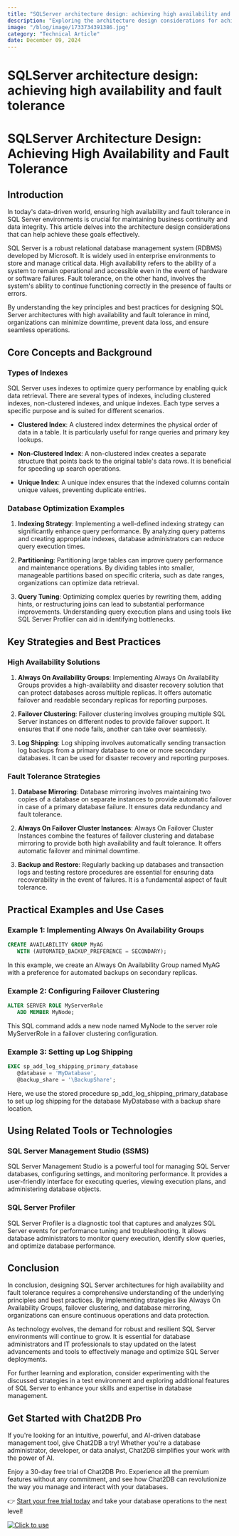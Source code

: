 ```yaml
---
title: "SQLServer architecture design: achieving high availability and fault tolerance"
description: "Exploring the architecture design considerations for achieving high availability and fault tolerance in SQL Server environments."
image: "/blog/image/1733734391386.jpg"
category: "Technical Article"
date: December 09, 2024
---
```


# SQLServer architecture design: achieving high availability and fault tolerance

# SQLServer Architecture Design: Achieving High Availability and Fault Tolerance

## Introduction

In today's data-driven world, ensuring high availability and fault tolerance in SQL Server environments is crucial for maintaining business continuity and data integrity. This article delves into the architecture design considerations that can help achieve these goals effectively.

SQL Server is a robust relational database management system (RDBMS) developed by Microsoft. It is widely used in enterprise environments to store and manage critical data. High availability refers to the ability of a system to remain operational and accessible even in the event of hardware or software failures. Fault tolerance, on the other hand, involves the system's ability to continue functioning correctly in the presence of faults or errors.

By understanding the key principles and best practices for designing SQL Server architectures with high availability and fault tolerance in mind, organizations can minimize downtime, prevent data loss, and ensure seamless operations.

## Core Concepts and Background

### Types of Indexes

SQL Server uses indexes to optimize query performance by enabling quick data retrieval. There are several types of indexes, including clustered indexes, non-clustered indexes, and unique indexes. Each type serves a specific purpose and is suited for different scenarios.

- **Clustered Index**: A clustered index determines the physical order of data in a table. It is particularly useful for range queries and primary key lookups.

- **Non-Clustered Index**: A non-clustered index creates a separate structure that points back to the original table's data rows. It is beneficial for speeding up search operations.

- **Unique Index**: A unique index ensures that the indexed columns contain unique values, preventing duplicate entries.

### Database Optimization Examples

1. **Indexing Strategy**: Implementing a well-defined indexing strategy can significantly enhance query performance. By analyzing query patterns and creating appropriate indexes, database administrators can reduce query execution times.

2. **Partitioning**: Partitioning large tables can improve query performance and maintenance operations. By dividing tables into smaller, manageable partitions based on specific criteria, such as date ranges, organizations can optimize data retrieval.

3. **Query Tuning**: Optimizing complex queries by rewriting them, adding hints, or restructuring joins can lead to substantial performance improvements. Understanding query execution plans and using tools like SQL Server Profiler can aid in identifying bottlenecks.

## Key Strategies and Best Practices

### High Availability Solutions

1. **Always On Availability Groups**: Implementing Always On Availability Groups provides a high-availability and disaster recovery solution that can protect databases across multiple replicas. It offers automatic failover and readable secondary replicas for reporting purposes.

2. **Failover Clustering**: Failover clustering involves grouping multiple SQL Server instances on different nodes to provide failover support. It ensures that if one node fails, another can take over seamlessly.

3. **Log Shipping**: Log shipping involves automatically sending transaction log backups from a primary database to one or more secondary databases. It can be used for disaster recovery and reporting purposes.

### Fault Tolerance Strategies

1. **Database Mirroring**: Database mirroring involves maintaining two copies of a database on separate instances to provide automatic failover in case of a primary database failure. It ensures data redundancy and fault tolerance.

2. **Always On Failover Cluster Instances**: Always On Failover Cluster Instances combine the features of failover clustering and database mirroring to provide both high availability and fault tolerance. It offers automatic failover and minimal downtime.

3. **Backup and Restore**: Regularly backing up databases and transaction logs and testing restore procedures are essential for ensuring data recoverability in the event of failures. It is a fundamental aspect of fault tolerance.

## Practical Examples and Use Cases

### Example 1: Implementing Always On Availability Groups

```sql
CREATE AVAILABILITY GROUP MyAG
   WITH (AUTOMATED_BACKUP_PREFERENCE = SECONDARY);
```

In this example, we create an Always On Availability Group named MyAG with a preference for automated backups on secondary replicas.

### Example 2: Configuring Failover Clustering

```sql
ALTER SERVER ROLE MyServerRole
   ADD MEMBER MyNode;
```

This SQL command adds a new node named MyNode to the server role MyServerRole in a failover clustering configuration.

### Example 3: Setting up Log Shipping

```sql
EXEC sp_add_log_shipping_primary_database
   @database = 'MyDatabase',
   @backup_share = '\BackupShare';
```

Here, we use the stored procedure sp_add_log_shipping_primary_database to set up log shipping for the database MyDatabase with a backup share location.

## Using Related Tools or Technologies

### SQL Server Management Studio (SSMS)

SQL Server Management Studio is a powerful tool for managing SQL Server databases, configuring settings, and monitoring performance. It provides a user-friendly interface for executing queries, viewing execution plans, and administering database objects.

### SQL Server Profiler

SQL Server Profiler is a diagnostic tool that captures and analyzes SQL Server events for performance tuning and troubleshooting. It allows database administrators to monitor query execution, identify slow queries, and optimize database performance.

## Conclusion

In conclusion, designing SQL Server architectures for high availability and fault tolerance requires a comprehensive understanding of the underlying principles and best practices. By implementing strategies like Always On Availability Groups, failover clustering, and database mirroring, organizations can ensure continuous operations and data protection.

As technology evolves, the demand for robust and resilient SQL Server environments will continue to grow. It is essential for database administrators and IT professionals to stay updated on the latest advancements and tools to effectively manage and optimize SQL Server deployments.

For further learning and exploration, consider experimenting with the discussed strategies in a test environment and exploring additional features of SQL Server to enhance your skills and expertise in database management.


## Get Started with Chat2DB Pro

If you're looking for an intuitive, powerful, and AI-driven database management tool, give Chat2DB a try! Whether you're a database administrator, developer, or data analyst, Chat2DB simplifies your work with the power of AI.

Enjoy a 30-day free trial of Chat2DB Pro. Experience all the premium features without any commitment, and see how Chat2DB can revolutionize the way you manage and interact with your databases.

👉 [Start your free trial today](https://chat2db.ai/pricing) and take your database operations to the next level!


[![Click to use](/image/blog/bg/chat2db.jpg)](https://chat2db.ai/)

